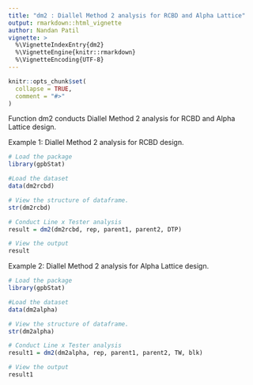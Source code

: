 ---
title: "dm2 : Diallel Method 2 analysis for RCBD and Alpha Lattice"
output: rmarkdown::html_vignette
author: Nandan Patil 
vignette: >
  %\VignetteIndexEntry{dm2}
  %\VignetteEngine{knitr::rmarkdown}
  %\VignetteEncoding{UTF-8}
---

```{r, include = FALSE}
knitr::opts_chunk$set(
  collapse = TRUE,
  comment = "#>"
)
```
Function dm2 conducts Diallel Method 2 analysis for RCBD and Alpha Lattice design. 

Example 1: Diallel Method 2 analysis for RCBD design. 
```{r setup}
# Load the package
library(gpbStat)

#Load the dataset
data(dm2rcbd)

# View the structure of dataframe. 
str(dm2rcbd)

# Conduct Line x Tester analysis
result = dm2(dm2rcbd, rep, parent1, parent2, DTP)

# View the output
result

```

Example 2: Diallel Method 2 analysis for Alpha Lattice design. 

```{r}
# Load the package
library(gpbStat)

#Load the dataset
data(dm2alpha)

# View the structure of dataframe. 
str(dm2alpha)

# Conduct Line x Tester analysis
result1 = dm2(dm2alpha, rep, parent1, parent2, TW, blk)

# View the output
result1
```
